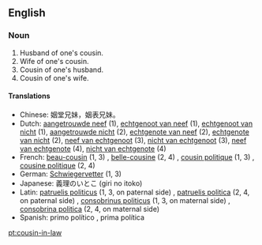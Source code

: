 ==English==

===Noun===
{{en-noun|pl2=cousins-in-law}}

# Husband of one's cousin.
# Wife of one's cousin.
# Cousin of one's husband.
# Cousin of one's wife.

====Translations====
* Chinese: 姻堂兄妹，姻表兄妹。
* Dutch: [[aangetrouwde neef]] {{m}} (1), [[echtgenoot van neef]] {{m}} (1), [[echtgenoot van nicht]] {{m}} (1), [[aangetrouwde nicht]] {{f}} (2), [[echtgenote van neef]] {{f}} (2), [[echtgenote van nicht]] {{f}} (2), [[neef van echtgenoot]] {{m}} (3), [[nicht van echtgenoot]] {{f}} (3), [[neef van echtgenote]] {{m}} (4), [[nicht van echtgenote]] {{f}} (4)
* French: [[beau-cousin]] (1, 3) {{m}}, [[belle-cousine]] (2, 4) {{f}}, [[cousin politique]] (1, 3) {{m}}, [[cousine politique]] (2, 4) {{f}}
* German: [[Schwiegervetter]] (1, 3)
* Japanese: 義理のいとこ (giri no itoko)
* Latin: [[patruelis politicus]] (1, 3, on paternal side) {{m}}, [[patruelis politica]] (2, 4, on paternal side) {{f}}, [[consobrinus politicus]] (1, 3, on maternal side) {{m}}, [[consobrina politica]] (2, 4, on maternal side)
* Spanish: primo político {{m}}, prima política {{f}}

[[pt:cousin-in-law]]